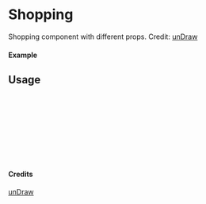 
<Meta of={Shopping} title="unDraw/Shopping" />

# Shopping

Shopping component with different props.
Credit: [unDraw](https://undraw.co/illustrations)

#### Example

<Canvas of={Shopping.Primary} />

## Usage

```ts
import { Shopping } from "yadl-ui";

const Example = () => {
  return (
      <Shopping />
  );
};

export default Example;
```

#### Credits
[unDraw](https://undraw.co/illustrations)
